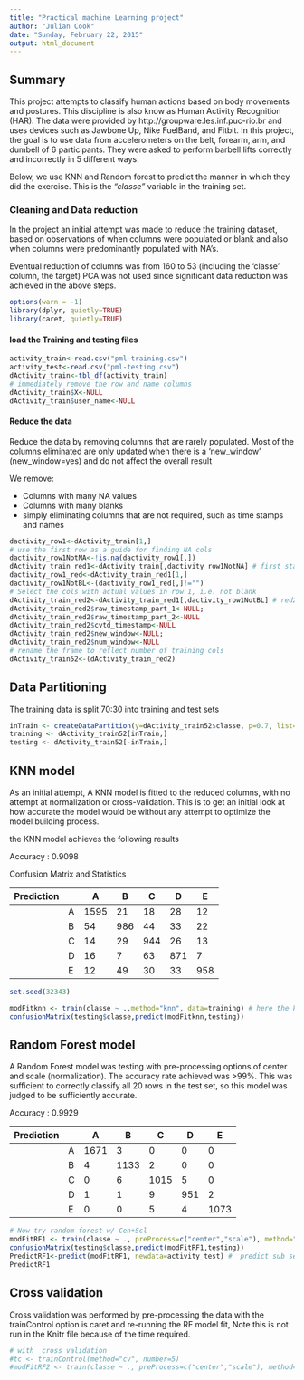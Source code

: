 ```yaml
---
title: "Practical machine Learning project"
author: "Julian Cook"
date: "Sunday, February 22, 2015"
output: html_document
---
```



## Summary

This project attempts to classify human actions based on body movements and postures. This discipline is also know as Human Activity Recognition (HAR). The data were provided by http://groupware.les.inf.puc-rio.br and uses  devices such as Jawbone Up, Nike FuelBand, and Fitbit.  In this project, the goal is to use data from accelerometers on the belt, forearm, arm, and dumbell of 6 participants. They were asked to perform barbell lifts correctly and incorrectly in 5 different ways.

Below, we use KNN and Random forest to predict the manner in which they did the exercise. This is the *"classe"* variable in the training set.

### Cleaning and Data reduction

In the project an initial attempt was made to reduce the training dataset, based on observations of when columns were populated or blank and  also when columns were predominantly populated with NA's.

Eventual reduction of columns was from 160 to 53 (including the 'classe' column, the target)
PCA was not used since significant data reduction was achieved in the above steps.



```r
options(warn = -1)
library(dplyr, quietly=TRUE)
library(caret, quietly=TRUE)

```

#### load the Training and testing files

```r
activity_train<-read.csv("pml-training.csv")
activity_test<-read.csv("pml-testing.csv")
dActivity_train<-tbl_df(activity_train)
# immediately remove the row and name columns
dActivity_train$X<-NULL
dActivity_train$user_name<-NULL


```

#### Reduce the data

Reduce the data by removing columns that are rarely populated. Most of the columns eliminated are only updated when there is a 'new_window' (new_window=yes) and do not affect the overall result

We remove:

- Columns with many NA values
- Columns with many blanks
- simply eliminating columns that are not required, such as time stamps and names

```r
dactivity_row1<-dActivity_train[1,]
# use the first row as a guide for finding NA cols
dactivity_row1NotNA<-!is.na(dactivity_row1[,])
dActivity_train_red1<-dActivity_train[,dactivity_row1NotNA] # first stage of reduction
dactivity_row1_red<-dActivity_train_red1[1,]
dactivity_row1NotBL<-(dactivity_row1_red[,]!="")
# Select the cols with actual values in row 1, i.e. not blank
dActivity_train_red2<-dActivity_train_red1[,dactivity_row1NotBL] # red2 is reduced cols stage2
dActivity_train_red2$raw_timestamp_part_1<-NULL;
dActivity_train_red2$raw_timestamp_part_2<-NULL
dActivity_train_red2$cvtd_timestamp<-NULL
dActivity_train_red2$new_window<-NULL;
dActivity_train_red2$num_window<-NULL
# rename the frame to reflect number of training cols
dActivity_train52<-(dActivity_train_red2)

```

## Data Partitioning

The training data is split 70:30 into training and test sets

```r

inTrain <- createDataPartition(y=dActivity_train52$classe, p=0.7, list=FALSE)
training <- dActivity_train52[inTrain,]
testing <- dActivity_train52[-inTrain,]

```

## KNN model

As an initial attempt, A KNN model is fitted to the reduced columns, with no attempt at normalization or cross-validation. This is to get an initial look at how accurate the model would be without any attempt to optimize the model building process.

the KNN model achieves the following results

Accuracy : 0.9098 


Confusion Matrix and Statistics


|Prediction|    |A    |B    |C    |D    |E|
|---------|----|------|-----|-----|-----|--|
|         |A   | 1595  |  21|   18|   28|   12|
|         |B   |54|  986|   44|   33|   22|
|         |C   |14|  29|  944|   26|   13|
|         |D   |16|  7|   63|  871 |   7|
|         |E   |12| 49|   30|   33|  958|


```r
set.seed(32343)

modFitknn <- train(classe ~ .,method="knn", data=training) # here the knnmodel is created
confusionMatrix(testing$classe,predict(modFitknn,testing))


```

## Random Forest model

A Random Forest model was testing with pre-processing options of center and scale (normalization). The accuracy rate achieved was >99%. This was sufficient to correctly classify all 20 rows in the test set, so this model was judged to be sufficiently accurate.

 Accuracy : 0.9929 
 
 |Prediction|    |A    |B    |C    |D    |E|
|---------|----|------|-----|-----|-----|--|
|         |A|1671|    3|    0|    0|    0|
|         |B|    4| 1133|    2|    0|    0|
|         |C|    0|    6| 1015|    5|    0|
|         |D|    1|    1|    9|  951|    2|
|         |E|    0|    0|    5|    4| 1073|

```r

# Now try random forest w/ Cen+Scl
modFitRF1 <- train(classe ~ ., preProcess=c("center","scale"), method="rf", data=training) # here the Norm'd rf model is created RF1= no CV, normalized
confusionMatrix(testing$classe,predict(modFitRF1,testing))
PredictRF1<-predict(modFitRF1, newdata=activity_test) #  predict sub set
PredictRF1

```


## Cross validation

Cross validation was performed by pre-processing the data with the trainControl option is caret and re-running the RF model fit, Note this is not run in the Knitr file because of the time required.

```r
# with  cross validation
#tc <- trainControl(method="cv", number=5)
#modFitRF2 <- train(classe ~ ., preProcess=c("center","scale"), method="rf", data=training, trainControl=tc)

```
